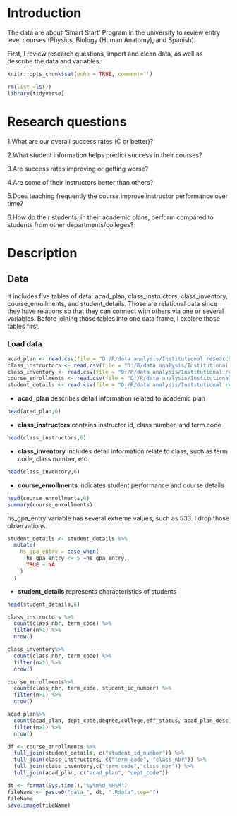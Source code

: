 # Introduction
The data are about ‘Smart Start’ Program  in the university to review entry level courses (Physics, Biology (Human Anatomy), and Spanish). 

First, I review research questions, import and clean data, as well as describe the data and variables.

```r
knitr::opts_chunk$set(echo = TRUE, comment='')
```

```r
rm(list =ls())
library(tidyverse)
```


# Research questions

1.What are our overall success rates (C or better)?

2.What student information helps predict success in their courses?

3.Are success rates improving or getting worse?

4.Are some of their instructors better than others? 

5.Does teaching frequently the course improve instructor performance over time?

6.How do their students, in their academic plans, perform compared to students from other departments/colleges?


# Description

## Data

It includes five tables of data: acad_plan, class_instructors, class_inventory, course_enrollments, and student_details. Those are relational data since they have relations so that they can connect with others via one or several variables. Before joining those tables into one data frame, I explore those tables first.

### Load data


```r
acad_plan <- read.csv(file = "D:/R/data analysis/Institutional research/technical-exercise/content/docs/data/acad_plan.csv")
class_instructors <- read.csv(file = "D:/R/data analysis/Institutional research/technical-exercise/content/docs/data/class_instructors.csv")
class_inventory <- read.csv(file = "D:/R/data analysis/Institutional research/technical-exercise/content/docs/data/class_inventory.csv")
course_enrollments <- read.csv(file = "D:/R/data analysis/Institutional research/technical-exercise/content/docs/data/course_enrollments.csv")
student_details <- read.csv(file = "D:/R/data analysis/Institutional research/technical-exercise/content/docs/data/student_details.csv")
```

+  **acad_plan** describes detail information related to academic plan
```r
head(acad_plan,6)
```

+ **class_instructors** contains instructor id, class number, and term code
```r
head(class_instructors,6)
```

+ **class_inventory** includes detail information relate to class, such as term code, class number, etc.
```r
head(class_inventory,6)
```

+ **course_enrollments** indicates student performance and course details
```r
head(course_enrollments,6)
summary(course_enrollments)
```
hs_gpa_entry variable has several extreme values, such as 533. I drop those observations.
```r
student_details <- student_details %>%
  mutate(
    hs_gpa_entry = case_when(
      hs_gpa_entry <= 5 ~hs_gpa_entry, 
      TRUE ~ NA
    )
  )
```


+ **student_details** represents characteristics of students
```r
head(student_details,6)
```

```r
class_instructors %>%
  count(class_nbr, term_code) %>%
  filter(n>1) %>%
  nrow()
```

```r
class_inventory%>%
  count(class_nbr, term_code) %>%
  filter(n>1) %>%
  nrow()
```

```r
course_enrollments%>%
  count(class_nbr, term_code, student_id_number) %>%
  filter(n>1) %>%
  nrow()
```

```r
acad_plan%>%
  count(acad_plan, dept_code,degree,college,eff_status, acad_plan_desc) %>%
  filter(n>1) %>%
  nrow()
```

```r
df <- course_enrollments %>% 
  full_join(student_details, c("student_id_number")) %>%
  full_join(class_instructors, c("term_code", "class_nbr")) %>%
  full_join(class_inventory,c("term_code","class_nbr")) %>%
  full_join(acad_plan, c("acad_plan", "dept_code")) 
```

```r
dt <- format(Sys.time(),"%y%m%d_%H%M")
fileName <- paste0("data_", dt, ".Rdata",sep="")
fileName
save.image(fileName)
```

